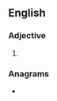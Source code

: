 ==English==

===Adjective===
{{head|en|comparative adjective}}

# {{en-comparative of|tetchy}}

===Anagrams===
* {{anagrams|en|a=ceehirtt|reciteth}}